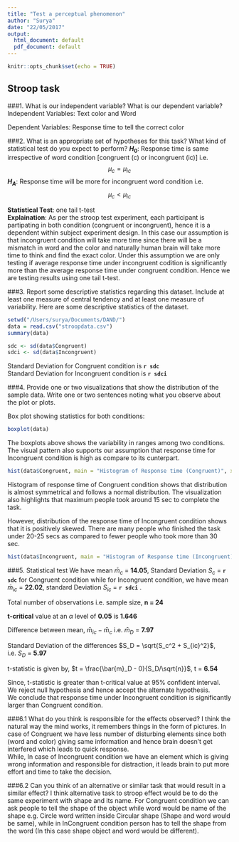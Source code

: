 ```yaml
---
title: "Test a perceptual phenomenon"
author: "Surya"
date: "22/05/2017"
output:
  html_document: default
  pdf_document: default
---
```


```r
knitr::opts_chunk$set(echo = TRUE)
```

## Stroop task

###1. What is our independent variable? What is our dependent variable?
Independent Variables: Text color and Word

Dependent Variables: Response time to tell the correct color

###2. What is an appropriate set of hypotheses for this task? What kind of statistical test do you expect to perform?
**$H_0$**: Response time is same irrespective of word condition [congruent (c) or incongruent (ic)] i.e.
    $$\mu_c = \mu_{ic}$$
**$H_A$**: Response time will be more for incongruent word condition i.e.  
    $$\mu_c < \mu_{ic}$$

**Statistical Test**: one tail t-test  
**Explaination**: As per the stroop test experiment, each participant is partipating in both condition (congruent or incongruent), hence it is a dependent within subject experiment design. In this case our assumption is that incongruent condition will take more time since there will be a mismatch in word and the color and naturally human brain will take more time to think and find the exact color. Under this assumption we are only testing if average response time under incongruent codition is significantly more than the average response time under congruent condition. Hence we are testing results using one tail t-test.

###3. Report some descriptive statistics regarding this dataset. Include at least one measure of central tendency and at least one measure of variability.
Here are some descriptive statistics of the dataset.
```r
setwd("/Users/surya/Documents/DAND/")
data = read.csv("stroopdata.csv")
summary(data)

sdc <- sd(data$Congruent)
sdci <- sd(data$Incongruent)
```
Standard Deviation for Congruent condition is **`r sdc`**  
Standard Deviation for Incongruent condition is **`r sdci`**


###4. Provide one or two visualizations that show the distribution of the sample data. Write one or two sentences noting what you observe about the plot or plots. 

Box plot showing statistics for both conditions:
```r
boxplot(data)
```
The boxplots above shows the variability in ranges among two conditions. The visual pattern also supports our assumption that response time for Incongruent condition is high as compare to its cunterpart.

```r
hist(data$Congruent, main = "Histogram of Response time (Congruent)", xlab = "Congruent", ylab = "Frequency")
```
Histogram of response time of Congruent condition shows that distribution is almost symmetrical and follows a normal distribution. The visualization also highlights that maximum people took around 15 sec to complete the task.  

However, distribution of the response time of Incongruent condition shows that it is positively skewed. There are many people who finished the task under 20-25 secs as compared to fewer people who took more than 30 sec. 

```r
hist(data$Incongruent, main = "Histogram of Response time (Incongruent)", xlab = "Incongruent", ylab = "Frequency")
```


###5. Statistical test
We have mean $\bar{m}_{c}$ = **14.05**,  Standard Deviation ${S}_c$ =  **`r sdc`** for Congruent condition while for Incongruent condition, we have mean $\bar{m}_{ic}$ = **22.02**, standard Deviation ${S}_{ic}$ = **`r sdci`** .  

Total number of observations i.e. sample size, **n = 24**  

**t-critical** value at an $\alpha$ level of **0.05** is **1.646**  

Difference between mean, $\bar{m}_{ic} - \bar{m}_c$ i.e. $\bar{m}_D$ = **7.97**  

Standard Deviation of the differences $S_D = \sqrt{S_c^2 + S_{ic}^2}$, i.e. $S_D$ = **5.97**  

t-statistic is given by, $t = \frac{\bar{m}_D - 0}{S_D/\sqrt{n}}$, t = **6.54**

Since, t-statistic is greater than t-critical value at $95$% confident interval. We reject null hypothesis and hence accept the alternate hypothesis.  
We conclude that response time under Incongruent condition is significantly larger than Congruent condition.

###6.1 What do you think is responsible for the effects observed?
I think the natural way the mind works, it remembers things in the form of pictures. In case of Congruent we have less number of disturbing elements since both (word and color) giving same information and hence brain doesn't get interfered which leads to quick response.  
While, In case of Incongruent condition we have an element which is giving wrong information and responsible for distraction, it leads brain to put more effort and time to take the decision.

###6.2 Can you think of an alternative or similar task that would result in a similar effect?
I think alternative task to stroop effect would be to do the same experiment with shape and its name. For Congruent condition we can ask people to tell the shape of the object while word would be name of the shape e.g. Circle word written inside Circular shape (Shape and word would be same), while in InCongruent condition person has to tell the shape from the word (In this case shape object and word would be different). 


